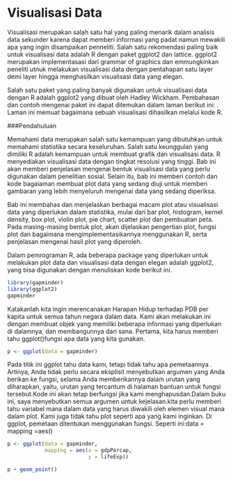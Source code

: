 # Visualisasi Data

Visualisasi merupakan salah satu hal yang paling menarik dalam analisis data sekunder karena dapat memberi informasi yang padat namun mewakili apa yang ingin disampaikan penneliti. Salah satu rekomendasi paling baik untuk visualisasi data adalah R dengan paket ggplot2 dan lattice. ggplot2 merupakan implementasasi dari grammar of graphics dan emmungkinkan peneliti utnuk melakukan visualisasi data dengan pentahapan satu layer demi layer hingga menghasilkan visualisasi data yang elegan. 

Salah satu paket yang paling banyak digunakan untuk visualisasi data dengan R adalah ggplot2 yang dibuat oleh Hadley Wickham. Pembahasan dan contoh mengenai paket ini dapat ditemukan dalam laman berikut ini: \url{http://docs.ggplot2.org/current/}. Laman ini memuat bagaimana sebuah visualisasi dihasilkan melalui kode R. 


###Pendahuluan

Memahami data merupakan salah satu kemampuan yang dibutuhkan untuk memahami statistika secara keseluruhan. Salah satu keunggulan yang dimiliki R adalah kemampuan untuk membuat grafik dan visualisasi data. R menyediakan visualisasi data dengan tingkat resolusi yang tinggi. Bab ini akan memberi penjelasan mengenai bentuk visualisasi data yang perlu digunakan dalam penelitian sosial. Selain itu, bab ini memberi contoh dan kode bagaiaman membuat plot data yang sedang diuji untuk memberi gambaran yang lebih menyeluruh mengenai data yang sedang diperiksa.

Bab ini membahas dan menjelaskan berbagai macam plot atau visualisasi data yang diperlukan dalam statistika, mulai dari bar plot, histogram, kernel density, box plot, violin plot, pie chart, scatter plot dan pembuatan peta. Pada masing-masing bentuk plot, akan dijelaskan pengertian plot, fungsi plot dan bagaimana mengimplementasikannya menggunakan R, serta penjelasan mengenai hasil plot yang diperoleh.

Dalam pemrograman R, ada beberapa package yang diperlukan untuk melakukan plot data dan visualisasi data dengan elegan adalah ggplot2, yang bisa digunakan dengan menuliskan kode berikut ini.





```r
library(gapminder)
library(ggplot2)
gapminder
```
Katakanlah kita ingin merencanakan Harapan Hidup terhadap PDB per kapita untuk semua tahun negara dalam data. Kami akan melakukan ini dengan membuat objek yang memiliki beberapa informasi yang diperlukan di dalamnya, dan membangunnya dari sana. Pertama, kita harus memberi tahu ggplot()fungsi apa data yang kita gunakan.


```r
p <- ggplot(data = gapminder)
```

Pada titik ini ggplot tahu data kami, tetapi tidak tahu apa pemetaannya . Artinya, Anda tidak perlu secara eksplisit menyebutkan argumen yang Anda berikan ke fungsi, selama Anda memberikannya dalam urutan yang diharapkan, yaitu, urutan yang tercantum di halaman bantuan untuk fungsi tersebut.Kode ini akan tetap berfungsi jika kami menghapusdan.Dalam buku ini, saya menyebutkan semua argumen untuk kejelasan.kita perlu memberi tahu variabel mana dalam data yang harus diwakili oleh elemen visual mana dalam plot. Kami juga tidak tahu plot seperti apa yang kami inginkan. Di ggplot, pemetaan ditentukan menggunakan fungsi. Seperti ini:data = mapping =aes()

```r
p <- ggplot(data = gapminder,
            mapping = aes(x = gdpPercap,
                          y = lifeExp))
```


```r
p + geom_point()
```




